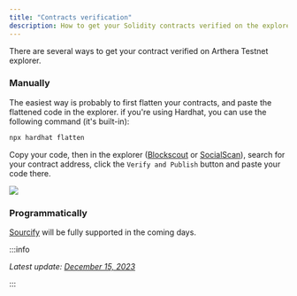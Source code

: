 ```yaml
---
title: "Contracts verification"
description: How to get your Solidity contracts verified on the explorer?
---
```


There are several ways to get your contract verified on Arthera Testnet explorer.

### Manually

The easiest way is probably to first flatten your contracts, and paste the flattened code in the explorer. if you're using Hardhat, you can use the following command (it's built-in):

```bash
npx hardhat flatten
```

Copy your code, then in the explorer ([Blockscout](https://explorer-test2.arthera.net) or [SocialScan](https://arthera-testnet.socialscan.io)), search for your contract address, click the `Verify and Publish` button and paste your code there.

<img src="/img/verify-contract.png" />

### Programmatically

[Sourcify](https://www.sourcify.com/) will be fully supported in the coming days.

:::info

_Latest update: [December 15, 2023](https://github.com/artheranet/arthera-docs)_

:::
